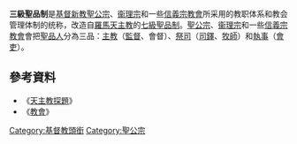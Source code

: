 
'''三級聖品制'''是[[基督新教|基督新教]][[聖公宗|聖公宗]]、[[衞理宗|衞理宗]]和一些[[信義宗|信義宗]][[教會|教會]]所采用的教职体系和教会管理体制的统称，改造自[[羅馬天主教|羅馬天主教]]的[[七級聖品制|七級聖品制]]。[[聖公宗|聖公宗]]、[[衞理宗|衞理宗]]和一些[[信義宗|信義宗]][[教會|教會]]會把[[聖品人|聖品人]]分為三品：[[主教|主教]]（[[監督_(基督教)|監督]]、會督）、[[祭司|祭司]]（[[司鐸|司鐸]]、[[牧師|牧師]]）和[[執事_(基督教)|執事]]（[[會吏|會吏]]）。

==參考資料==
*《[[天主教探題|天主教探題]]》
*《[[教會_(教義憲章)|教會]]》
{{Christianity-stub}}

[[Category:基督教頭銜|Category:基督教頭銜]]
[[Category:聖公宗|Category:聖公宗]]